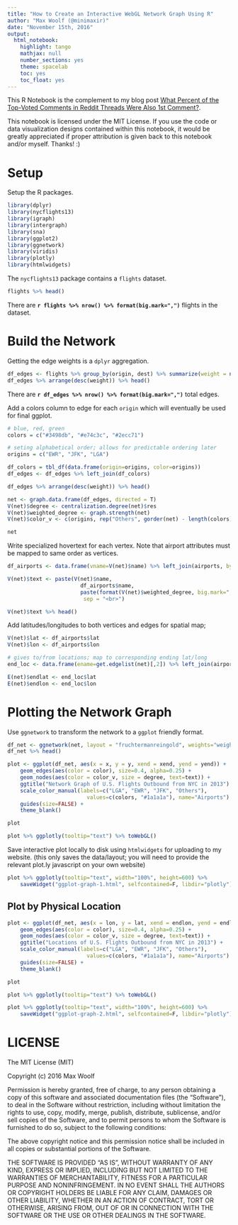 ```yaml
---
title: "How to Create an Interactive WebGL Network Graph Using R"
author: "Max Woolf (@minimaxir)"
date: "November 15th, 2016"
output:
  html_notebook:
    highlight: tango
    mathjax: null
    number_sections: yes
    theme: spacelab
    toc: yes
    toc_float: yes
---
```


This R Notebook is the complement to my blog post [What Percent of the Top-Voted Comments in Reddit Threads Were Also 1st Comment?](http://minimaxir.com/2016/11/first-comment/).

This notebook is licensed under the MIT License. If you use the code or data visualization designs contained within this notebook, it would be greatly appreciated if proper attribution is given back to this notebook and/or myself. Thanks! :)

# Setup

Setup the R packages.

```r
library(dplyr)
library(nycflights13)
library(igraph)
library(intergraph)
library(sna)
library(ggplot2)
library(ggnetwork)
library(viridis)
library(plotly)
library(htmlwidgets)
```

The `nycflights13` package contains a `flights` dataset.

```r
flights %>% head()
```

There are **`r flights %>% nrow() %>% format(big.mark=",")`** flights in the dataset.

# Build the Network

Getting the edge weights is a `dplyr` aggregation.

```r
df_edges <- flights %>% group_by(origin, dest) %>% summarize(weight = n())
df_edges %>% arrange(desc(weight)) %>% head()
```

There are **`r df_edges %>% nrow() %>% format(big.mark=",")`** total edges.

Add a colors column to edge for each `origin` which will eventually be used for final ggplot.

```r
# blue, red, green
colors = c("#3498db", "#e74c3c", "#2ecc71")

# seting alphabetical order; allows for predictable ordering later
origins = c("EWR", "JFK", "LGA")

df_colors = tbl_df(data.frame(origin=origins, color=origins))
df_edges <- df_edges %>% left_join(df_colors)

df_edges %>% arrange(desc(weight)) %>% head()
```


```r
net <- graph.data.frame(df_edges, directed = T)
V(net)$degree <- centralization.degree(net)$res
V(net)$weighted_degree <- graph.strength(net)
V(net)$color_v <- c(origins, rep("Others", gorder(net) - length(colors)))

net
```

Write specialized hovertext for each vertex. Note that airport attributes must be mapped to same order as vertices.


```r

df_airports <- data.frame(vname=V(net)$name) %>% left_join(airports, by=c("vname" = "faa"))

V(net)$text <- paste(V(net)$name,
                       df_airports$name,
                       paste(format(V(net)$weighted_degree, big.mark=",", trim=T), "Flights"),
                        sep = "<br>")

V(net)$text %>% head()
```

Add latitudes/longitudes to both vertices and edges for spatial map;

```r
V(net)$lat <- df_airports$lat
V(net)$lon <- df_airports$lon

# gives to/from locations; map to corresponding ending lat/long
end_loc <- data.frame(ename=get.edgelist(net)[,2]) %>% left_join(airports, by=c("ename" = "faa"))

E(net)$endlat <- end_loc$lat
E(net)$endlon <- end_loc$lon
```

# Plotting the Network Graph

Use `ggnetwork` to transform the network to a `ggplot` friendly format.

```r
df_net <- ggnetwork(net, layout = "fruchtermanreingold", weights="weight", niter=5000, arrow.gap=0)
df_net %>% head()
```

```r
plot <- ggplot(df_net, aes(x = x, y = y, xend = xend, yend = yend)) +
    geom_edges(aes(color = color), size=0.4, alpha=0.25) +
    geom_nodes(aes(color = color_v, size = degree, text=text)) +
    ggtitle("Network Graph of U.S. Flights Outbound from NYC in 2013") +
    scale_color_manual(labels=c("LGA", "EWR", "JFK", "Others"), 
                         values=c(colors, "#1a1a1a"), name="Airports") +
    guides(size=FALSE) +
    theme_blank()

plot
```

```r
plot %>% ggplotly(tooltip="text") %>% toWebGL()
```

Save interactive plot locally to disk using `htmlwidgets` for uploading to my website. (this only saves the data/layout; you will need to provide the relevant plot.ly javascript on your own website)

```r
plot %>% ggplotly(tooltip="text", width="100%", height=600) %>%
    saveWidget("ggplot-graph-1.html", selfcontained=F, libdir="plotly")
```

## Plot by Physical Location

```r
plot <- ggplot(df_net, aes(x = lon, y = lat, xend = endlon, yend = endlat)) +
    geom_edges(aes(color = color), size=0.4, alpha=0.25) +
    geom_nodes(aes(color = color_v, size = degree, text=text)) +
    ggtitle("Locations of U.S. Flights Outbound from NYC in 2013") +
    scale_color_manual(labels=c("LGA", "EWR", "JFK", "Others"), 
                         values=c(colors, "#1a1a1a"), name="Airports") +
    guides(size=FALSE) +
    theme_blank()

plot
```

```r
plot %>% ggplotly(tooltip="text") %>% toWebGL()
```

```r
plot %>% ggplotly(tooltip="text", width="100%", height=600) %>%
    saveWidget("ggplot-graph-2.html", selfcontained=F, libdir="plotly")
```

# LICENSE

The MIT License (MIT)

Copyright (c) 2016 Max Woolf

Permission is hereby granted, free of charge, to any person obtaining a copy of this software and associated documentation files (the "Software"), to deal in the Software without restriction, including without limitation the rights to use, copy, modify, merge, publish, distribute, sublicense, and/or sell copies of the Software, and to permit persons to whom the Software is furnished to do so, subject to the following conditions:

The above copyright notice and this permission notice shall be included in all copies or substantial portions of the Software.

THE SOFTWARE IS PROVIDED "AS IS", WITHOUT WARRANTY OF ANY KIND, EXPRESS OR IMPLIED, INCLUDING BUT NOT LIMITED TO THE WARRANTIES OF MERCHANTABILITY, FITNESS FOR A PARTICULAR PURPOSE AND NONINFRINGEMENT. IN NO EVENT SHALL THE AUTHORS OR COPYRIGHT HOLDERS BE LIABLE FOR ANY CLAIM, DAMAGES OR OTHER LIABILITY, WHETHER IN AN ACTION OF CONTRACT, TORT OR OTHERWISE, ARISING FROM, OUT OF OR IN CONNECTION WITH THE SOFTWARE OR THE USE OR OTHER DEALINGS IN THE SOFTWARE.